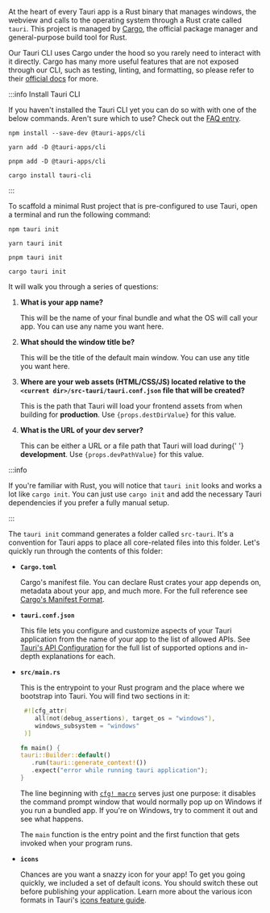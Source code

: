 
At the heart of every Tauri app is a Rust binary that manages windows, the webview and calls to the operating system through a Rust crate called `tauri`. This project is managed by [Cargo], the official package manager and general-purpose build tool for Rust.

Our Tauri CLI uses Cargo under the hood so you rarely need to interact with it directly. Cargo has many more useful features that are not exposed through our CLI, such as testing, linting, and formatting, so please refer to their [official docs][cargo commands] for more.

:::info Install Tauri CLI

If you haven't installed the Tauri CLI yet you can do so with with one of the below commands. Aren't sure which to use? Check out the [FAQ entry].

<Tabs groupId="package-manager">
<TabItem value="npm" label="npm" default>

```shell
npm install --save-dev @tauri-apps/cli
```

</TabItem>
<TabItem value="yarn" label="Yarn">

```shell
yarn add -D @tauri-apps/cli
```

</TabItem>
<TabItem value="pnpm" label="npm">

```shell
pnpm add -D @tauri-apps/cli
```

</TabItem>
<TabItem value="cargo" label="Cargo">

```shell
cargo install tauri-cli
```

</TabItem>
</Tabs>

:::

To scaffold a minimal Rust project that is pre-configured to use Tauri, open a terminal and run the following command:

<Tabs groupId="package-manager">
<TabItem value="npm" label="npm" default>

```shell
npm tauri init
```

</TabItem>
<TabItem value="yarn" label="Yarn">

```shell
yarn tauri init
```

</TabItem>
<TabItem value="pnpm" label="npm">

```shell
pnpm tauri init
```

</TabItem>
<TabItem value="cargo" label="Cargo">

```shell
cargo tauri init
```

</TabItem>
</Tabs>

It will walk you through a series of questions:

1. **What is your app name?**

   This will be the name of your final bundle and what the OS will call your app. You can use any name you want here.

2. **What should the window title be?**

   This will be the title of the default main window. You can use any title you want here.

3. **Where are your web assets (HTML/CSS/JS) located relative to the `<current dir>/src-tauri/tauri.conf.json` file that will be created?**

   <div>
     This is the path that Tauri will load your frontend assets from when
     building for <b>production</b>. Use <code>{props.destDirValue}</code> for
     this value.
   </div>

4. **What is the URL of your dev server?**
   <div>
     This can be either a URL or a file path that Tauri will load during{' '}
     <b>development</b>. Use <code>{props.devPathValue}</code> for this value.
   </div>

:::info

If you're familiar with Rust, you will notice that `tauri init` looks and works a lot like `cargo init`. You can just use `cargo init` and add the necessary Tauri dependencies if you prefer a fully manual setup.

:::

The `tauri init` command generates a folder called `src-tauri`. It's a convention for Tauri apps to place all core-related files into this folder. Let's quickly run through the contents of this folder:

- **`Cargo.toml`**

  Cargo's manifest file. You can declare Rust crates your app depends on, metadata about your app, and much more. For the full reference see [Cargo's Manifest Format][manifest-format].

- **`tauri.conf.json`**

  This file lets you configure and customize aspects of your Tauri application from the name of your app to the list of allowed APIs. See [Tauri's API Configuration][api config] for the full list of supported options and in-depth explanations for each.

- **`src/main.rs`**

  This is the entrypoint to your Rust program and the place where we bootstrap into Tauri. You will find two sections in it:

  ```rust title=src/main.rs
   #![cfg_attr(
      all(not(debug_assertions), target_os = "windows"),
      windows_subsystem = "windows"
   )]

  fn main() {
  tauri::Builder::default()
     .run(tauri::generate_context!())
     .expect("error while running tauri application");
  }
  ```

  The line beginning with [`cfg! macro`][cfg macro] serves just one purpose: it disables the command prompt window that would normally pop up on Windows if you run a bundled app. If you're on Windows, try to comment it out and see what happens.

  The `main` function is the entry point and the first function that gets invoked when your program runs.

- **`icons`**

  Chances are you want a snazzy icon for your app! To get you going quickly, we included a set of default icons. You should switch these out before publishing your application. Learn more about the various icon formats in Tauri's [icons feature guide][icons].

[manifest-format]: https://doc.rust-lang.org/cargo/reference/manifest.html
[cfg macro]: https://doc.rust-lang.org/rust-by-example/attribute/cfg.html
[api config]: ../../../../api/config.md
[icons]: ../../../features/icons.md
[prerequisites]: ../../prerequisites.md
[cargo]: https://doc.rust-lang.org/cargo/
[cargo commands]: https://doc.rust-lang.org/cargo/commands/index.html
[faq entry]: ../../../faq.md#node-or-cargo
